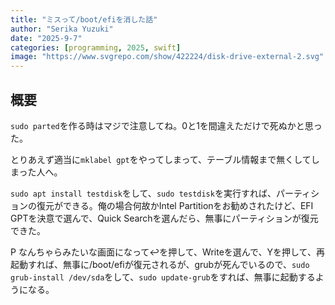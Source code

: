 ```yaml
---
title: "ミスって/boot/efiを消した話"
author: "Serika Yuzuki"
date: "2025-9-7"
categories: [programming, 2025, swift]
image: "https://www.svgrepo.com/show/422224/disk-drive-external-2.svg"
---
```


## 概要

`sudo parted`を作る時はマジで注意してね。0と1を間違えただけで死ぬかと思った。

とりあえず適当に`mklabel gpt`をやってしまって、テーブル情報まで無くしてしまった人へ。

`sudo apt install testdisk`をして、`sudo testdisk`を実行すれば、パーティションの復元ができる。俺の場合何故かIntel Partitionをお勧めされたけど、EFI GPTを決意で選んで、Quick Searchを選んだら、無事にパーティションが復元できた。

P なんちゃらみたいな画面になって↩︎を押して、Writeを選んで、Yを押して、再起動すれば、無事に/boot/efiが復元されるが、grubが死んでいるので、`sudo grub-install /dev/sda`をして、`sudo update-grub`をすれば、無事に起動するようになる。




